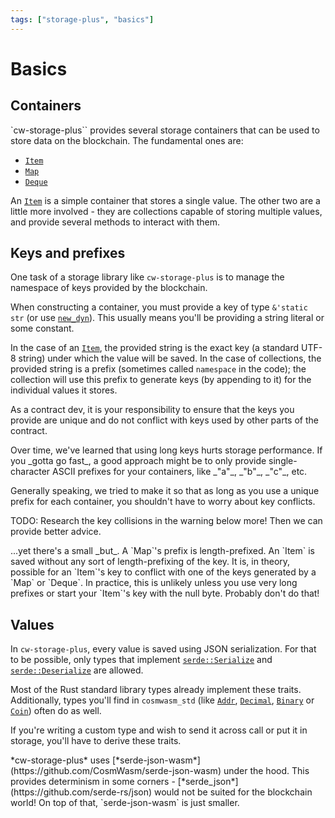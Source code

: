 ```yaml
---
tags: ["storage-plus", "basics"]
---
```



# Basics

##   Containers

`cw-storage-plus`` provides several storage containers that can be used to store
data on the blockchain. The fundamental ones are: 

* [`Item`](containers/item)
* [`Map`](containers/map)
* [`Deque`](containers/deque)

An [`Item`](containers/item) is a simple container that stores a single value.
The other two are a little more involved - they are collections capable of
storing multiple values, and provide several methods to interact with them.

## Keys and prefixes

One task of a storage library like `cw-storage-plus` is to manage the namespace
of keys provided by the blockchain.

When constructing a container, you must provide a key of type `&'static str` (or
use
[`new_dyn`](https://docs.rs/cw-storage-plus/latest/cw_storage_plus/struct.Item.html#method.new_dyn)).
This usually means you'll be providing a string literal or some constant.

In the case of an [`Item`](containers/item), the provided string is the exact
key (a standard UTF-8 string) under which the value will be saved. In the case
of collections, the provided string is a prefix (sometimes called `namespace` in
the code); the collection will use this prefix to generate keys (by appending to
it) for the individual values it stores.

As a contract dev, it is your responsibility to ensure that the keys you provide
are unique and do not conflict with keys used by other parts of the contract.

<Callout>
  Over time, we've learned that using long keys hurts storage performance. If
  you _gotta go fast_, a good approach might be to only provide single-character
  ASCII prefixes for your containers, like _"a"_, _"b"_, _"c"_, etc.
</Callout>

Generally speaking, we tried to make it so that as long as you use a unique
prefix for each container, you shouldn't have to worry about key conflicts.

TODO: Research the key collisions in the warning below more! Then we can provide
better advice.

<Callout type="warning">
  ...yet there's a small _but_. A `Map`'s prefix is length-prefixed. An `Item`
  is saved without any sort of length-prefixing of the key. It is, in theory,
  possible for an `Item`'s key to conflict with one of the keys generated by a
  `Map` or `Deque`. In practice, this is unlikely unless you use very long
  prefixes or start your `Item`'s key with the null byte. Probably don't do
  that!
</Callout>

## Values

In `cw-storage-plus`, every value is saved using JSON serialization. For that to
be possible, only types that implement
[`serde::Serialize`](https://docs.rs/serde/1.0.201/serde/trait.Serialize.html)
and
[`serde::Deserialize`](https://docs.rs/serde/1.0.201/serde/trait.Deserialize.html)
are allowed.

Most of the Rust standard library types already implement these traits.
Additionally, types you'll find in `cosmwasm_std` (like
[`Addr`](https://docs.rs/cosmwasm-std/2.0.3/cosmwasm_std/struct.Addr.html),
[`Decimal`](https://docs.rs/cosmwasm-std/2.0.3/cosmwasm_std/struct.Decimal.html),
[`Binary`](https://docs.rs/cosmwasm-std/2.0.3/cosmwasm_std/struct.Binary.html)
or [`Coin`](https://docs.rs/cosmwasm-std/2.0.3/cosmwasm_std/struct.Coin.html))
often do as well.

If you're writing a custom type and wish to send it across call or put it in
storage, you'll have to derive these traits.

<Callout>
  *cw-storage-plus* uses
  [*serde-json-wasm*](https://github.com/CosmWasm/serde-json-wasm) under the
  hood. This provides determinism in some corners -
  [*serde_json*](https://github.com/serde-rs/json) would not be suited for the
  blockchain world! On top of that, `serde-json-wasm` is just smaller.
</Callout>
